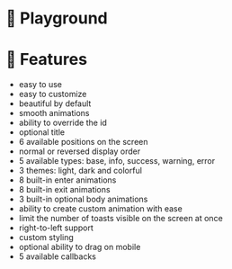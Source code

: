 












# 🛝 Playground

<Hero />

# 🎉 Features

<div className={styles.features}>

- easy to use
- easy to customize
- beautiful by default
- smooth animations
- ability to override the id
- optional title
- 6 available positions on the screen
- normal or reversed display order
- 5 available types: base, info, success, warning, error
- 3 themes: light, dark and colorful
- 8 built-in enter animations
- 8 built-in exit animations
- 3 built-in optional body animations
- ability to create custom animation with ease
- limit the number of toasts visible on the screen at once
- right-to-left support
- custom styling
- optional ability to drag on mobile
- 5 available callbacks

</div>

<Blob1 />

<Blob2 />

<Blob3 />

<Blob5 />

<Blob6 />
